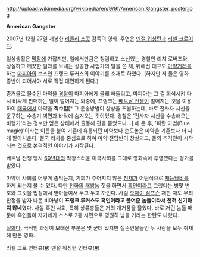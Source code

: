 http://upload.wikimedia.org/wikipedia/en/9/9f/American_Gangster_poster.jpg

'''American Gangster'''

2007년 12월 27일 개봉한 [[리들리 스콧]] 감독의 영화. 주연은 [[덴절 워싱턴]]과 [[러셀 크로]]이다.

일상생활은 [[막장]]에 가깝지만, 일에서만큼은 청렴하고 소신있는 경찰인 리치 로버츠와, 성실하고 깨끗한 일과를 보내는 성공한 사업가의 탈을 쓴 채, 뒤에선 대규모 [[마약]]거래를 하는 [[마피아]]의 보스인 프랭크 루커스의 이야기를 소재로 하였다. (하지만 저 둘은 영화 종반이 되어서야 서로 직접 대면하게 된다.)

증거물로 몰수된 마약을 [[경찰]]이 마피아에게 몰래 빼돌리고, 마피아는 그 걸 희석시켜 다시 비싸게 판매하는 일이 벌어지는 와중에, 프랭크는 [[베트남 전쟁]]이 벌어지는 것을 이용하여 [[태국]]에서 마약을 '''직수입'''[* 그 운송방법이 상상을 초월하는데, 바로 전사자 시신을 운구하는 수송기 벽면과 바닥에 숨겨오는 것이었다. 경찰은 '전사자 시신을 수송해오는 비행기'라는 정보만 얻은 상태에서 출동해 관을 뜯었으나...] 해 온 후, '파란 마법(Blue magic)'이라는 이름을 붙여 기존에 유통되던 마약보다 순도높은 마약을 기존보다 더 싸게 팔아치운다. 결국 리치를 중심으로 하여 마약 전담반이 창설되고, 둘의 추격전이 시작되는 것으로 본격적인 이야기가 시작된다.

베트남 전쟁 당시 [[60년대]]의 막장스러운 미국사회를 그대로 영화속에 투영했다는 평가를 받았다.

마약이 사회를 어떻게 좀먹는지, 기회가 주어지지 않은 [[천재]]가 어떤식으로 [[재능낭비]]를 하게 되는지 볼 수 있다. 다만 [[천하의 개쌍놈]] 짓을 하면서 [[흑인]]이라고 그랬다는 병맛 변호와 그것을 법정에서 받아들여서 두고 두고 까인다. 사실 [[오제이 심프슨]] 재판 때도 무죄판정을 받자 나온 비아냥이 '''프랭크 루커스도 흑인이라고 풀어준 놈들이라서 전혀 신기하지 않네'''였다. 사실 흑인 사회, 특히 상류층들은 거의 개거품을 물었다. 바로 저런 놈들 때문에 흑인들이 자기네가 스스로 2등 시민으로 영원히 남을 거라는 한탄도 나왔다.

[[실화]]다. 극적인 과장이 보태진 부분은 몇 군데 있지만 실존인물들인 두 사람을 모두 취재해 만든 영화. 

러셀 크로 인터뷰([http://news.maxmovie.com/movie_info/sha_news_view.asp?menuCode=4&subMenuCode=2&mi_id=MI0066169991&contain=&keyword=&page=36 #])
덴절 워싱턴 인터뷰([http://news.maxmovie.com/movie_info/sha_news_view.asp?menuCode=4&subMenuCode=2&mi_id=MI0066111220&contain=&keyword=&page=36 #])
